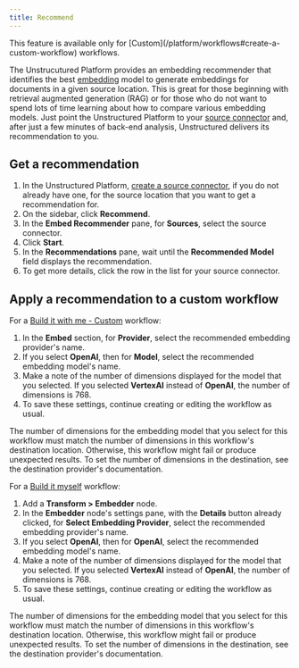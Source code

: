 ```yaml
---
title: Recommend
---
```


<Note>
    This feature is available only for [Custom](/platform/workflows#create-a-custom-workflow) workflows.
</Note>

The Unstrucutured Platform provides an embedding recommender that identifies the best 
[embedding](/platform/embedding) model to generate embeddings for documents in a given source location. 
This is great for those beginning with retrieval augmented generation (RAG) 
or for those who do not want to spend lots of time learning about how to compare various embedding models. 
Just point the Unstructured Platform to your [source connector](/platform/sources/overview) and, after just a few minutes of 
back-end analysis, Unstructured delivers its recommendation to you.

## Get a recommendation

1. In the Unstructured Platform, [create a source connector](/platform/sources/overview), if you do not already have one, for the source location that you want to get a recommendation for.
2. On the sidebar, click **Recommend**.
3. In the **Embed Recommender** pane, for **Sources**, select the source connector.
4. Click **Start**.
5. In the **Recommendations** pane, wait until the **Recommended Model** field displays the recommendation.
6. To get more details, click the row in the list for your source connector.

## Apply a recommendation to a custom workflow

For a [Build it with me - Custom](/platform/workflows#build-it-with-me-custom) workflow:

1. In the **Embed** section, for **Provider**, select the recommended embedding provider's name.
2. If you select **OpenAI**, then for **Model**, select the recommended embedding model's name.
3. Make a note of the number of dimensions displayed for the model that you selected. If you selected **VertexAI** instead of 
   **OpenAI**, the number of dimensions is 768.
4. To save these settings, continue creating or editing the workflow as usual.

<Note>
    The number of dimensions for the embedding model that you select for this workflow must match the number of dimensions in 
    this workflow's destination location. Otherwise, this workflow might fail or produce unexpected results. To set the number of 
    dimensions in the destination, see the destination provider's documentation.
</Note>

For a [Build it myself](/platform/workflows#build-it-myself) workflow:

1. Add a **Transform > Embedder** node.
2. In the **Embedder** node's settings pane, with the **Details** button already clicked, for **Select Embedding Provider**, 
   select the recommended embedding provider's name.
3. If you select **OpenAI**, then for **OpenAI**, select the recommended embedding model's name.
4. Make a note of the number of dimensions displayed for the model that you selected. If you selected **VertexAI** instead of 
   **OpenAI**, the number of dimensions is 768.
5. To save these settings, continue creating or editing the workflow as usual.

<Note>
    The number of dimensions for the embedding model that you select for this workflow must match the number of dimensions in 
    this workflow's destination location. Otherwise, this workflow might fail or produce unexpected results. To set the number of 
    dimensions in the destination, see the destination provider's documentation.
</Note>



